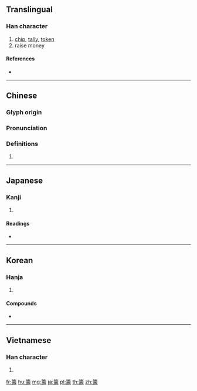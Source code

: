 {{character info/new}}
{{also|筹}}
==Translingual==

===Han character===
{{Han char|rn=118|rad=竹|as=14|sn=20|four=88641|canj=HGNI}}

# [[chip]], [[tally]], [[token]]
# raise money

====References====
* {{Han ref|kx=0903.080|dkj=26675|dj=1328.190|hdz=53024.100|uh=7C4C|ud=31820|bh=C477|bd=50295}}

----

==Chinese==
{{zh-forms|s=筹}}

===Glyph origin===
{{Han etym}}

===Pronunciation===
{{zh-pron
|m=chóu
|c=cau4
|h=pfs=
|md=
|mn=tiû
|w=
|mc=y
|oc=y
|cat=
}}

===Definitions===
{{zh-hanzi}}

# {{rfdef|lang=zh}}

----

==Japanese==

===Kanji===
{{ja-kanji|grade=|rs=竹14}}

# {{defn|lang=ja|sort=竹14}}

====Readings====
* {{ja-readings|on=[[ちゅう]] (chū)|kun=[[かずとり]] (kazutori), [[はかりごと]] (hakarigoto)|nanori=}}

----

==Korean==

===Hanja===
{{ko-hanja|hangeul=주|eumhun=|rv=ju|mr=chu|y=cwu}}

# {{defn|lang=ko|sort=竹14}}

====Compounds====
* {{l|ko|籌板|tr=[[주판]], jupan}}

----

==Vietnamese==

===Han character===
{{vi-hantu|[[trù]]|rs=竹14}}

# {{defn|lang=vi|sort=竹14}}

[[fr:籌]]
[[hu:籌]]
[[mg:籌]]
[[ja:籌]]
[[pl:籌]]
[[th:籌]]
[[zh:籌]]